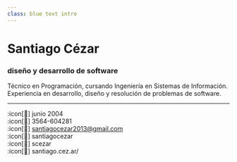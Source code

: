 ```yaml
---
class: blue text intro
---
```


# Santiago Cézar
### diseño y desarrollo de software

Técnico en Programación, cursando Ingeniería en Sistemas de Información.
Experiencia en desarrollo, diseño y resolución de problemas de software.

---

:icon[&#xF00EB;] junio 2004  
:icon[&#xF03F2;] 3564-604281  
:icon[&#xF0065;] santiagocezar2013@gmail.com  
:icon[&#xF02A4;] santiagocezar  
:icon[&#xF033B;] scezar  
:icon[&#xF01E7;] santiago.cez.ar/
